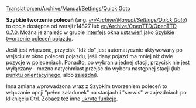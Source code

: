 [[Translation:en/Archive/Manual/Settings/Quick Goto]]

'''Szybkie tworzenie poleceń''' (ang. ''[[en/Archive/Manual/Settings/Quick Goto]]'') to opcja dostępna od wersji r14827 lub [[en/Archive/OpenTTD/OpenTTD 0.7.0]].
Można je znaleźć w grupie [[pl/Ustawienia/Interfejs|Interfejs]] okna [[pl/Archive/Manual/Settings/Ustawienia|ustawień]] jako [[pl/Ustawienia/Interfejs#szybkie-tworzenie-polecen-pojazdu|Szybkie tworzenie poleceń pojazdu]].

Jeśli jest włączone, przycisk "Idź do" jest automatycznie aktywowany po wejściu w okno poleceń pojazdu, jeśli dany pojazd ma mniej niż dwie pozycje w [[pl/Manual/Polecenia|poleceniach]]. Ponadto, po wybraniu jednej stacji, przycisk nie jest wyłączany - można natychmiast przejść do wyboru następnej stacji (lub [[pl/Manual/Punkty orientacyjne|punktu orientacyjnego]], albo [[pl/Zajezdnie|zajezdni]]).

Inna zmiana wprowadzona wraz z Szybkim tworzeniem poleceń to włączanie opcji "pełen załadunek" na stacjach i "serwis" w zajezdniach po kliknięciu Ctrl. Zobacz też inne [[pl/Manual/Ukryte funkcje|ukryte funkcje]].